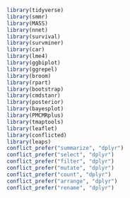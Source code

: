```r
library(tidyverse)
library(smmr)
library(MASS)
library(nnet)
library(survival)
library(survminer)
library(car)
library(lme4)
library(ggbiplot)
library(ggrepel)
library(broom)
library(rpart)
library(bootstrap)
library(cmdstanr)
library(posterior)
library(bayesplot)
library(PMCMRplus)
library(tmaptools)
library(leaflet)
library(conflicted)
library(leaps) 
conflict_prefer("summarize", "dplyr")
conflict_prefer("select", "dplyr")
conflict_prefer("filter", "dplyr")
conflict_prefer("mutate", "dplyr")
conflict_prefer("count", "dplyr")
conflict_prefer("arrange", "dplyr")
conflict_prefer("rename", "dplyr")
```
